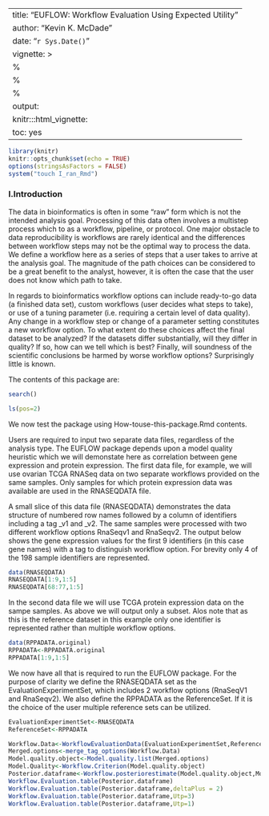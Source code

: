 <!--
%\VignetteEngine{knitr:::rmarkdown}
%\VignetteIndexEntry{How-to-use-the-EUFLOW-package}
-->


---
title: "EUFLOW: Workflow Evaluation Using Expected Utility"
author: "Kevin K. McDade"
date: "`r Sys.Date()`"
vignette: >
  %\VignetteEngine{knitr:::rmarkdown}
  %\SweaveUTF8
  %\usepackage[utf8](inputenc)
output: 
    knitr:::html_vignette:
        toc: yes
---

```r
library(knitr)
knitr::opts_chunk$set(echo = TRUE)
options(stringsAsFactors = FALSE)
system("touch I_ran_Rmd")
```
### I.Introduction

The data in bioinformatics is often in some “raw” form which is not the intended analysis goal. Processing of this data often involves a multistep process which to as a workflow, pipeline, or protocol.  One major obstacle to data reproducibility is workflows are rarely identical and the differences between workflow steps may not be the optimal way to process the data. We define a workflow here as a series of steps that a user takes to arrive at the analysis goal. The magnitude of the path choices can be considered to be a great benefit to the analyst, however, it is often the case that the user does not know which path to take.   

In regards to bioinformatics workflow options can include ready-to-go data (a finished data set), custom workflows (user decides what steps to take), or use of a tuning parameter (i.e. requiring a certain level of data quality).  Any change in a workflow step or change of a parameter setting constitutes a new workflow option.  To what extent do these choices affect the final dataset to be analyzed? If the datasets differ substantially, will they differ in quality? If so, how can we tell which is best?  Finally, will soundness of the scientific conclusions be harmed by worse workflow options? Surprisingly little is known.  




The contents of this package are:
```r
search() 

```

```r
ls(pos=2)
```

We now test the package using How-touse-this-package.Rmd contents.

Users are required to input two separate data files, regardless of the analysis type. The EUFLOW package depends upon a model quality heuristic which we will demonstate here as correlation between gene expression and protein expression. The first data file, for example, we will use ovarian TCGA RNASeq data on two separate workflows provided on the same samples. Only samples for which protein expression data was available are used in the RNASEQDATA file.

A small slice of this data file (RNASEQDATA) demonstrates the data structure of numbered row names followed by a column of identifiers including a tag _v1 and _v2. The same samples were processed with two different workflow options RnaSeqv1 and RnaSeqv2. The output below shows the gene expression values for the first 9 identifiers (in this case gene names) with a tag to distinguish workflow option. For brevity only 4 of the 198 sample identifiers are represented.


```r
data(RNASEQDATA)
RNASEQDATA[1:9,1:5]
RNASEQDATA[68:77,1:5]
```

In the second data file we will use TCGA protein expression data on the sampe samples. As above we will output only a subset. Alos note that as this is the reference dataset in this example only one identifier is represented rather than multiple workflow options.   
```r
data(RPPADATA.original)
RPPADATA<-RPPADATA.original
RPPADATA[1:9,1:5]
```
We now have all that is required to run the EUFLOW package. For the purpose of clarity we define the RNASEQDATA set as the EvaluationExperimentSet, which includes 2 workflow options (RnaSeqV1 and RnaSeqv2). We also define the RPPADATA as the ReferenceSet. If it is the choice of the user multiple reference sets can be utilized. 

```r

EvaluationExperimentSet<-RNASEQDATA
ReferenceSet<-RPPADATA
```

```r

Workflow.Data<-WorkflowEvaluationData(EvaluationExperimentSet,ReferenceSet)
Merged.options<-merge_tag_options(Workflow.Data)
Model.quality.object<-Model.quality.list(Merged.options)
Model.Quality<-Workflow.Criterion(Model.quality.object)
Posterior.dataframe<-Workflow.posteriorestimate(Model.quality.object,Model.Quality)
Workflow.Evaluation.table(Posterior.dataframe)
Workflow.Evaluation.table(Posterior.dataframe,deltaPlus = 2)
Workflow.Evaluation.table(Posterior.dataframe,Utp=3)
Workflow.Evaluation.table(Posterior.dataframe,Utp=1)
```
